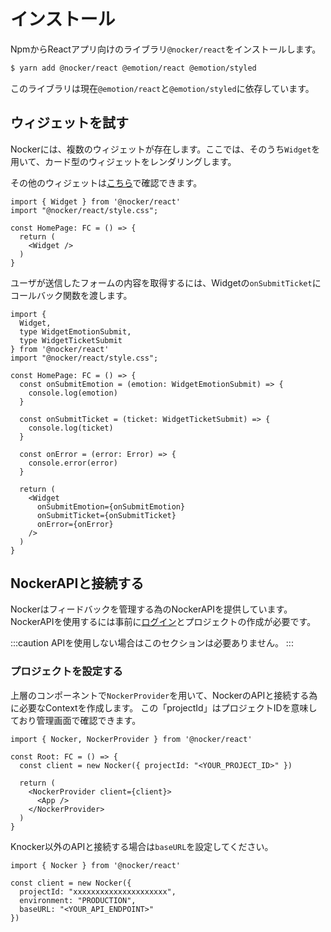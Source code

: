 # インストール

NpmからReactアプリ向けのライブラリ`@nocker/react`をインストールします。

```bash
$ yarn add @nocker/react @emotion/react @emotion/styled
```

このライブラリは現在`@emotion/react`と`@emotion/styled`に依存しています。

## ウィジェットを試す

Nockerには、複数のウィジェットが存在します。ここでは、そのうち`Widget`を用いて、カード型のウィジェットをレンダリングします。

その他のウィジェットは[こちら](https://mui.storybook.nocker.dev/?path=/story/widget--default)で確認できます。

```tsx
import { Widget } from '@nocker/react'
import "@nocker/react/style.css";

const HomePage: FC = () => {
  return (
    <Widget />
  )
}
```

ユーザが送信したフォームの内容を取得するには、Widgetの`onSubmitTicket`にコールバック関数を渡します。

```tsx
import {
  Widget,
  type WidgetEmotionSubmit,
  type WidgetTicketSubmit
} from '@nocker/react'
import "@nocker/react/style.css";

const HomePage: FC = () => {
  const onSubmitEmotion = (emotion: WidgetEmotionSubmit) => {
    console.log(emotion)
  }

  const onSubmitTicket = (ticket: WidgetTicketSubmit) => {
    console.log(ticket)
  }

  const onError = (error: Error) => {
    console.error(error)
  }

  return (
    <Widget
      onSubmitEmotion={onSubmitEmotion}
      onSubmitTicket={onSubmitTicket}
      onError={onError}
    />
  )
}
```

## NockerAPIと接続する

Nockerはフィードバックを管理する為のNockerAPIを提供しています。
NockerAPIを使用するには事前に[ログイン](https://nocker.app)とプロジェクトの作成が必要です。

:::caution
APIを使用しない場合はこのセクションは必要ありません。
:::

### プロジェクトを設定する

上層のコンポーネントで`NockerProvider`を用いて、NockerのAPIと接続する為に必要なContextを作成します。
この「projectId」はプロジェクトIDを意味しており管理画面で確認できます。

```tsx
import { Nocker, NockerProvider } from '@nocker/react'

const Root: FC = () => {
  const client = new Nocker({ projectId: "<YOUR_PROJECT_ID>" })

  return (
    <NockerProvider client={client}>
      <App />
    </NockerProvider>
  )
}
```

Knocker以外のAPIと接続する場合は`baseURL`を設定してください。

```tsx
import { Nocker } from '@nocker/react'

const client = new Nocker({
  projectId: "xxxxxxxxxxxxxxxxxxxxx",
  environment: "PRODUCTION",
  baseURL: "<YOUR_API_ENDPOINT>"
})
```

